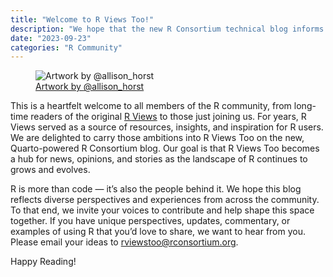 ```yaml
---
title: "Welcome to R Views Too!"
description: "We hope that the new R Consortium technical blog informs and inspires R users everywhere."
date: "2023-09-23"
categories: "R Community"
---
```


![[Artwork by @allison_horst](https://twitter.com/allison_horst)](images/r-love.png){fig-alt="Two of Allison Horst's R monsters decorating the R programming language logo with flowers and paintings of hearts and smiley faces."}

This is a heartfelt welcome to all members of the R community, from long-time readers of the original [R Views](https://rviews.rstudio.com/) to those just joining us. For years, R Views served as a source of resources, insights, and inspiration for R users. We are delighted to carry those ambitions into R Views Too on the new, Quarto-powered R Consortium blog. Our goal is that R Views Too becomes a hub for news, opinions, and stories as the landscape of R continues to grows and evolves.

R is more than code --- it’s also the people behind it. We hope this blog reflects diverse perspectives and experiences from across the community. To that end, we invite your voices to contribute and help shape this space together. If you have unique perspectives, updates, commentary, or examples of using R that you’d love to share, we want to hear from you. Please email your ideas to <rviewstoo@rconsortium.org>.

Happy Reading!